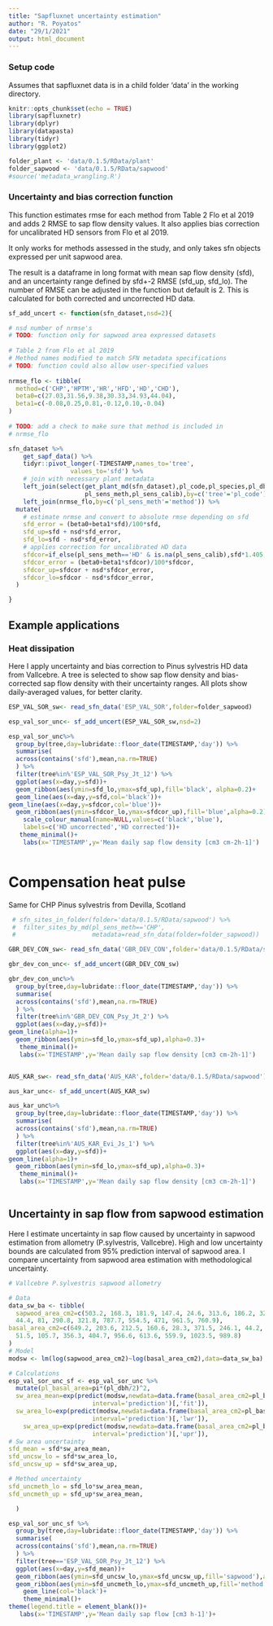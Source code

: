 ```yaml
---
title: "Sapfluxnet uncertainty estimation"
author: "R. Poyatos"
date: "29/1/2021"
output: html_document
---
```


### Setup code

Assumes that sapfluxnet data is in a child folder 'data' in the working directory.

```r
knitr::opts_chunk$set(echo = TRUE)
library(sapfluxnetr)
library(dplyr)
library(datapasta)
library(tidyr)
library(ggplot2)

folder_plant <- 'data/0.1.5/RData/plant'
folder_sapwood <- 'data/0.1.5/RData/sapwood'
#source('metadata_wrangling.R')
```

### Uncertainty and bias correction function

This function estimates rmse for each method from Table 2 Flo et al 2019 and 
adds 2 RMSE to sap flow density values. It also applies bias correction for 
uncalibrated HD sensors from Flo et al 2019.

It only works for methods assessed in the study, and only takes sfn objects
expressed per unit sapwood area.

The result is a dataframe in long format with mean sap flow density (sfd), and
an uncertainty range defined by sfd+-2 RMSE (sfd_up, sfd_lo). The number of
RMSE can be adjusted in the function but default is 2. This is calculated for both
corrected and uncorrected HD data.

```r

sf_add_uncert <- function(sfn_dataset,nsd=2){

# nsd number of nrmse's 
# TODO: function only for sapwood area expressed datasets
  
# Table 2 from Flo et al 2019
# Method names modified to match SFN metadata specifications
# TODO: function could also allow user-specified values 
  
nrmse_flo <- tibble(
  method=c('CHP','HPTM','HR','HFD','HD','CHD'),
  beta0=c(27.03,31.56,9.38,30.33,34.93,44.04),
  beta1=c(-0.08,0.25,0.81,-0.12,0.10,-0.04)
)  
  
# TODO: add a check to make sure that method is included in
# nrmse_flo

sfn_dataset %>% 
    get_sapf_data() %>% 
    tidyr::pivot_longer(-TIMESTAMP,names_to='tree',
                 values_to='sfd') %>% 
    # join with necessary plant metadata
    left_join(select(get_plant_md(sfn_dataset),pl_code,pl_species,pl_dbh,
                     pl_sens_meth,pl_sens_calib),by=c('tree'='pl_code')) %>% 
    left_join(nrmse_flo,by=c('pl_sens_meth'='method')) %>% 
  mutate(
    # estimate nrmse and convert to absolute rmse depending on sfd
    sfd_error = (beta0+beta1*sfd)/100*sfd,
    sfd_up=sfd + nsd*sfd_error,
    sfd_lo=sfd - nsd*sfd_error,
    # applies correction for uncalibrated HD data
    sfdcor=if_else(pl_sens_meth=='HD' & is.na(pl_sens_calib),sfd*1.405,sfd),
    sfdcor_error = (beta0+beta1*sfdcor)/100*sfdcor,
    sfdcor_up=sfdcor + nsd*sfdcor_error,
    sfdcor_lo=sfdcor - nsd*sfdcor_error,
  )

}


```


## Example applications

### Heat dissipation

Here I apply uncertainty and bias correction to Pinus sylvestris 
HD data from Vallcebre.
A tree is selected to show sap flow density and bias-corrected 
sap flow density with their uncertainty ranges.
All plots show daily-averaged values, for better clarity.

```r

ESP_VAL_SOR_sw<- read_sfn_data('ESP_VAL_SOR',folder=folder_sapwood)

esp_val_sor_unc<- sf_add_uncert(ESP_VAL_SOR_sw,nsd=2) 

esp_val_sor_unc%>% 
  group_by(tree,day=lubridate::floor_date(TIMESTAMP,'day')) %>%
  summarise(
  across(contains('sfd'),mean,na.rm=TRUE)
  ) %>%
  filter(tree%in%'ESP_VAL_SOR_Psy_Jt_12') %>% 
  ggplot(aes(x=day,y=sfd))+
  geom_ribbon(aes(ymin=sfd_lo,ymax=sfd_up),fill='black', alpha=0.2)+
  geom_line(aes(x=day,y=sfd,col='black'))+
geom_line(aes(x=day,y=sfdcor,col='blue'))+
  geom_ribbon(aes(ymin=sfdcor_lo,ymax=sfdcor_up),fill='blue',alpha=0.2)+
    scale_colour_manual(name=NULL,values=c('black','blue'),
    labels=c('HD uncorrected','HD corrected'))+
   theme_minimal()+
    labs(x='TIMESTAMP',y='Mean daily sap flow density [cm3 cm-2h-1]')



```


# Compensation heat pulse

Same for CHP Pinus sylvestris from Devilla, Scotland

```r
 # sfn_sites_in_folder(folder='data/0.1.5/RData/sapwood') %>% 
 #  filter_sites_by_md(pl_sens_meth=='CHP',
 #                     metadata=read_sfn_data(folder=folder_sapwood))

GBR_DEV_CON_sw<- read_sfn_data('GBR_DEV_CON',folder='data/0.1.5/RData/sapwood')

gbr_dev_con_unc<- sf_add_uncert(GBR_DEV_CON_sw) 

gbr_dev_con_unc%>% 
  group_by(tree,day=lubridate::floor_date(TIMESTAMP,'day')) %>%
  summarise(
  across(contains('sfd'),mean,na.rm=TRUE)
  ) %>%
  filter(tree%in%'GBR_DEV_CON_Psy_Jt_2') %>% 
  ggplot(aes(x=day,y=sfd))+
geom_line(alpha=1)+
  geom_ribbon(aes(ymin=sfd_lo,ymax=sfd_up),alpha=0.3)+
   theme_minimal()+
   labs(x='TIMESTAMP',y='Mean daily sap flow density [cm3 cm-2h-1]')



```

```r

AUS_KAR_sw<- read_sfn_data('AUS_KAR',folder='data/0.1.5/RData/sapwood')

aus_kar_unc<- sf_add_uncert(AUS_KAR_sw) 

aus_kar_unc%>% 
  group_by(tree,day=lubridate::floor_date(TIMESTAMP,'day')) %>%
  summarise(
  across(contains('sfd'),mean,na.rm=TRUE)
  ) %>%
  filter(tree%in%'AUS_KAR_Evi_Js_1') %>% 
  ggplot(aes(x=day,y=sfd))+
geom_line(alpha=1)+
  geom_ribbon(aes(ymin=sfd_lo,ymax=sfd_up),alpha=0.3)+
   theme_minimal()+
   labs(x='TIMESTAMP',y='Mean daily sap flow density [cm3 cm-2h-1]')



```



## Uncertainty in sap flow from sapwood estimation

Here I estimate uncertainty in sap flow caused by uncertainty in sapwood estimation
from allometry (P.sylvestris, Vallcebre). 
High and low uncertainty bounds are calculated from 95% prediction
interval of sapwood area.
I compare uncertainty from sapwood area estimation with methodological uncertainty.


```r

# Vallcebre P.sylvestris sapwood allometry

# Data
data_sw_ba <- tibble(
  sapwood_area_cm2=c(503.2, 168.3, 181.9, 147.4, 24.6, 313.6, 186.2, 32.9, 98.1, 
  44.4, 81, 290.8, 321.8, 787.7, 554.5, 471, 961.5, 760.9),
basal_area_cm2=c(649.2, 203.6, 212.5, 160.6, 28.3, 371.5, 246.1, 44.2, 122.7, 
  51.5, 105.7, 356.3, 404.7, 956.6, 613.6, 559.9, 1023.5, 989.8)
)
# Model
modsw <- lm(log(sapwood_area_cm2)~log(basal_area_cm2),data=data_sw_ba)

# Calculations
esp_val_sor_unc_sf <- esp_val_sor_unc %>% 
  mutate(pl_basal_area=pi*(pl_dbh/2)^2,
  sw_area_mean=exp(predict(modsw,newdata=data.frame(basal_area_cm2=pl_basal_area),
                       interval='prediction')[,'fit']),
  sw_area_lo=exp(predict(modsw,newdata=data.frame(basal_area_cm2=pl_basal_area),
                       interval='prediction')[,'lwr']),
    sw_area_up=exp(predict(modsw,newdata=data.frame(basal_area_cm2=pl_basal_area),
                       interval='prediction')[,'upr']),
# Sw area uncertainty
sfd_mean = sfd*sw_area_mean,
sfd_uncsw_lo = sfd*sw_area_lo,
sfd_uncsw_up = sfd*sw_area_up,

# Method uncertainty
sfd_uncmeth_lo = sfd_lo*sw_area_mean,
sfd_uncmeth_up = sfd_up*sw_area_mean,

  )

```


```r
esp_val_sor_unc_sf %>% 
  group_by(tree,day=lubridate::floor_date(TIMESTAMP,'day')) %>%
  summarise(
  across(contains('sfd'),mean,na.rm=TRUE)
  ) %>% 
  filter(tree=='ESP_VAL_SOR_Psy_Jt_12') %>% 
  ggplot(aes(x=day,y=sfd_mean))+
  geom_ribbon(aes(ymin=sfd_uncsw_lo,ymax=sfd_uncsw_up,fill='sapwood'),alpha=0.7)+
  geom_ribbon(aes(ymin=sfd_uncmeth_lo,ymax=sfd_uncmeth_up,fill='method'),alpha=0.3)+
    geom_line(col='black')+
    theme_minimal()+
theme(legend.title = element_blank())+
   labs(x='TIMESTAMP',y='Mean daily sap flow [cm3 h-1]')+

  

```

